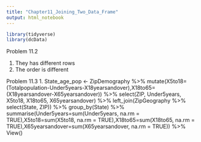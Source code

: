 ```yaml
---
title: "Chapter11_Joining_Two_Data_Frame"
output: html_notebook
---
```


```r
library(tidyverse)
library(dcData)
```


Problem 11.2

1. They has different rows
2. The order is different

Problem 11.3
1. 
State_age_pop <- ZipDemography %>% mutate(X5to18=(Totalpopulation-Under5years-X18yearsandover),X18to65=(X18yearsandover-X65yearsandover)) %>% select(ZIP, Under5years, X5to18, X18to65, X65yearsandover) %>% left_join(ZipGeography %>% select(State, ZIP)) %>% group_by(State) %>% summarise(Under5years=sum(Under5years, na.rm = TRUE),X5to18=sum(X5to18, na.rm = TRUE),X18to65=sum(X18to65, na.rm = TRUE),X65yearsandover=sum(X65yearsandover, na.rm = TRUE)) %>% View()

